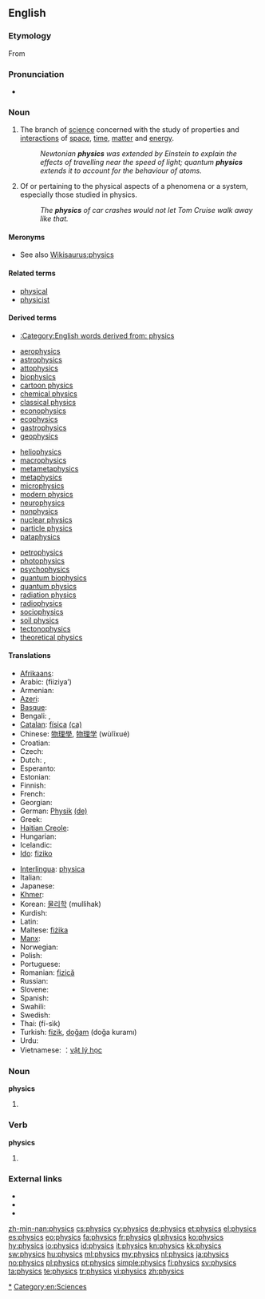 ==English==
{{wikipedia}}

===Etymology===
From {{etyl|grc}} {{term|φυσικός||natural|tr=phusikos|lang=grc|sc=polytonic}}

===Pronunciation===
* {{IPA|/ˈfɪz.ɪks/}}

===Noun===
{{en-noun|-}}

# The branch of [[science]] concerned with the study of properties and [[interaction]]s of [[space]], [[time]], [[matter]] and [[energy]].
#: ''Newtonian '''physics''' was extended by Einstein to explain the effects of travelling near the speed of light; quantum '''physics''' extends it to account for the behaviour of atoms.''
# Of or pertaining to the physical aspects of a phenomena or a system, especially those studied in physics.
#: ''The '''physics''' of car crashes would not let Tom Cruise walk away like that.''

====Meronyms====
* See also [[Wikisaurus:physics]]

====Related terms====
* [[physical]]
* [[physicist]]

====Derived terms====
* [[:Category:English words derived from: physics]]
{{top3}}
* [[aerophysics]]
* [[astrophysics]]
* [[attophysics]]
* [[biophysics]]
* [[cartoon physics]]
* [[chemical physics]]
* [[classical physics]]
* [[econophysics]]
* [[ecophysics]]
* [[gastrophysics]]
* [[geophysics]]
{{mid3}}
* [[heliophysics]]
* [[macrophysics]]
* [[metametaphysics]]
* [[metaphysics]]
* [[microphysics]]
* [[modern physics]]
* [[neurophysics]]
* [[nonphysics]]
* [[nuclear physics]]
* [[particle physics]]
* [[pataphysics]]
{{mid3}}
* [[petrophysics]]
* [[photophysics]]
* [[psychophysics]]
* [[quantum biophysics]]
* [[quantum physics]]
* [[radiation physics]]
* [[radiophysics]]
* [[sociophysics]]
* [[soil physics]]
* [[tectonophysics]]
* [[theoretical physics]]
{{bottom}}

====Translations====
{{trans-top|branch of science}}
* [[Afrikaans]]: {{t-|af|fisika|xs=Afrikaans}}
* Arabic: {{Arab|[[فيزياء ]]}} (fiiziya’)
* Armenian: {{t-|hy|ֆիզիկա|tr=fizika}}
* [[Azeri]]: {{t+|az|fizika|xs=Azeri}}
* [[Basque]]: {{t+|eu|fisika|xs=Basque}}
* Bengali: {{t|bn|পদার্থবিজ্ঞান |sc=Beng|xs=Bengali}}, {{t|bn|পদার্থবিদ্যা |sc=Beng|xs=Bengali}}
* [[Catalan]]: [[física]] {{f}} [[:ca:física|(ca)]]
* Chinese: [[物理學]], [[物理学]] (wùlĭxué)
* Croatian: {{t-|hr|fizika|f}}
* Czech: {{t+|cs|fyzika|f}}
* Dutch: {{t+|nl|natuurkunde|f}}, {{t+|nl|fysica|f}}
* Esperanto: {{t+|eo|fiziko|xs=Esperanto}}
* Estonian: {{t+|et|füüsika}}
* Finnish: {{t+|fi|fysiikka}}
* French: {{t+|fr|physique|f}}
* Georgian: {{t-|ka|ფიზიკა|tr=pizika|sc=Geor|xs=Georgian}}
* German: [[Physik]] {{f}} [[:de:Physik|(de)]]
* Greek: {{t+|el|φυσική|f|tr=fysikí}}
* [[Haitian Creole]]: {{tø|ht|fizik}}
* Hungarian: {{t+|hu|fizika}}
* Icelandic: {{t+|is|eðlisfræði|f}}
* [[Ido]]: [[fiziko]]
{{trans-mid}}
* [[Interlingua]]: [[physica]] {{f}}
* Italian: {{t+|it|fisica|f}}
* Japanese: {{t+|ja|物理学|tr=butsuri-gaku}}
* [[Khmer]]: {{t|km|រូបសាស្ដ្រ|tr=ruupsaah|sc=Khmr}}
* Korean: [[물리학]] (mullihak)
* Kurdish: {{ku-Arab|[[فیزیا]]}}
* Latin: {{t-|la|physica|f}}
* Maltese: [[fiżika]] {{f}}
* [[Manx]]: {{t|gv|fishag}}
* Norwegian: {{t+|no|fysikk|m}}
* Polish: {{t+|pl|fizyka|f}}
* Portuguese: {{t+|pt|física|f}}
* Romanian: [[fizică]] {{f}}
* Russian: {{t+|ru|физика|f|tr=fízika}}
* Slovene: {{t+|sl|fizika|f}}
* Spanish: {{t+|es|física|f}}
* Swahili: {{t+|sw|fizikia|xs=Swahili}}
* Swedish: {{t+|sv|fysik|c}}
* Thai: {{t+|th|ฟิสิกส์}} (fí-sìk)
* Turkish: [[fizik]], [[doğam]] (doğa kuramı)
* Urdu: {{t|ur|طبیعیات|tr=tabi'iyaat|f|sc=ur-Arab}}
* Vietnamese: ：[[vật lý học]]
{{trans-bottom}}

===Noun===
'''physics'''

# {{plural of|[[physic]]}}

===Verb===
'''physics'''

# {{third-person singular of|[[physic]]}}

===External links===
* {{R:Webster 1913}}
* {{R:Century 1911}}
* {{R:OneLook}}

[[Category:en:Physics|*]]
[[Category:en:Sciences]]

[[zh-min-nan:physics]]
[[cs:physics]]
[[cy:physics]]
[[de:physics]]
[[et:physics]]
[[el:physics]]
[[es:physics]]
[[eo:physics]]
[[fa:physics]]
[[fr:physics]]
[[gl:physics]]
[[ko:physics]]
[[hy:physics]]
[[io:physics]]
[[id:physics]]
[[it:physics]]
[[kn:physics]]
[[kk:physics]]
[[sw:physics]]
[[hu:physics]]
[[ml:physics]]
[[my:physics]]
[[nl:physics]]
[[ja:physics]]
[[no:physics]]
[[pl:physics]]
[[pt:physics]]
[[simple:physics]]
[[fi:physics]]
[[sv:physics]]
[[ta:physics]]
[[te:physics]]
[[tr:physics]]
[[vi:physics]]
[[zh:physics]]